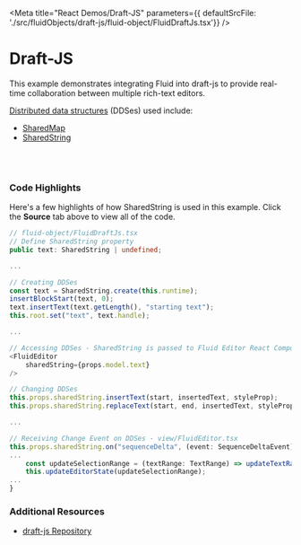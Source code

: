 
<Meta title="React Demos/Draft-JS" parameters={{ defaultSrcFile: './src/fluidObjects/draft-js/fluid-object/FluidDraftJs.tsx'}} />

# Draft-JS

This example demonstrates integrating Fluid into draft-js to provide real-time collaboration
between multiple rich-text editors. 

<a href="https://fluidframework.com/docs/concepts/dds/" target="_blank">Distributed data structures</a> (DDSes) used include:

* <a href="https://fluidframework.com/apis/map/sharedmap/" target="_blank">SharedMap</a>
* <a href="https://fluidframework.com/apis/sequence/sharedstring/" target="_blank">SharedString</a>

<Story name="Demo">
  <FluidLoader factory={FluidDraftJsContainer} title={FluidDraftJsObject.Name} view={FluidDraftJsView} viewType="react"></FluidLoader>
</Story>

<br /><br />

### Code Highlights

Here's a few highlights of how SharedString is used in this example. Click the **Source** tab above to view all of the code.

```typescript
// fluid-object/FluidDraftJs.tsx
// Define SharedString property
public text: SharedString | undefined;

...

// Creating DDSes
const text = SharedString.create(this.runtime);
insertBlockStart(text, 0);
text.insertText(text.getLength(), "starting text");
this.root.set("text", text.handle);

...

// Accessing DDSes - SharedString is passed to Fluid Editor React Component
<FluidEditor
    sharedString={props.model.text}
/>

// Changing DDSes
this.props.sharedString.insertText(start, insertedText, styleProp);
this.props.sharedString.replaceText(start, end, insertedText, styleProp);

...

// Receiving Change Event on DDSes - view/FluidEditor.tsx
this.props.sharedString.on("sequenceDelta", (event: SequenceDeltaEvent) => {
...
    const updateSelectionRange = (textRange: TextRange) => updateTextRange(event.ranges, textRange);
    this.updateEditorState(updateSelectionRange);
...
}
```

### Additional Resources

* <a href="https://github.com/microsoft/FluidExamples" target="_blank">draft-js Repository</a>
